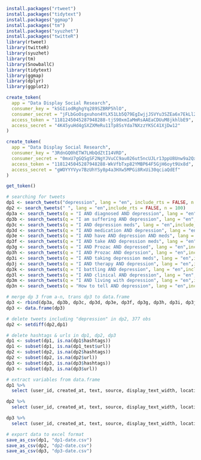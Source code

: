 ```r
install.packages("rtweet")
install.packages("tidytext")
install.packages("ggmap")
install.packages("tm")
install.packages("syuzhet")
install.packages("twitteR")
library(rtweet)
library(twitteR)
library(syuzhet)
library(tm)
library(SnowballC)
library(tidytext)
library(ggmap)
library(dplyr)
library(ggplot2)

```

```r
create_token(
  app = "Data Display Social Research",
  consumer_key = "kSGIiodRghgYq289SZBRP5hlO",
  consumer_secret = "jFLbGoOsgxuhon4YLX51Lb5Q79EgIwjjJSVYu3SZEa6x7EkLl2",
  access_token = "1181245045287948288-tjS90xmIaMmRsAAEaCDUuM8jkhlbE9",
  access_secret = "4K45yuHd4gSXZXMeRu11Tp8SsYda7NXzzYKSC41XjDw12"
)

create_token(
  app = "Data Display Social Research",
  consumer_key = "3RdnGQ0hETW7LHbQdZtI14VRD",
  consumer_secret = "0mxU7gGQSgSF2NgYJVuCC9au026ut5ncUJLr13ppU8Unw9a2Qx",
  access_token = "1181245045287948288-WkVfbTxp82YMBP64F5GjH6oyt9Ux8d",
  access_secret = "gWOYYYVyv7BzUhYSy8p4a3HXw5MPGi8RxUi30qciaQdEf"
)
```

```r
get_token()
```


```r
# searching for tweets
dp1 <- search_tweets("depression", lang = "en", include_rts = FALSE, n = 100)
dp2 <- search_tweets(" ", lang = "en",include_rts = FALSE, n = 100)
dp3a <- search_tweets(q = "I AND diagnosed AND depression", lang = "en", include_rts = FALSE, n = 100)
dp3b <- search_tweets(q = "I am suffering AND depression", lang = "en", include_rts = FALSE, n = 100)
dp3c <- search_tweets(q = "I AND depression meds", lang = "en",include_rts = FALSE, n = 100)
dp3d <- search_tweets(q = "I AND medication AND depression", lang = "en",include_rts = FALSE, n = 100)
dp3e <- search_tweets(q = "I AND have AND depression AND meds", lang = "en",include_rts = FALSE, n = 100)
dp3f <- search_tweets(q = "I AND take AND depression meds", lang = "en",include_rts = FALSE, n = 100)
dp3g <- search_tweets(q = "I AND Prozac AND depressed", lang = "en",include_rts = FALSE, n = 100)
dp3h <- search_tweets(q = "I AND Prozac AND deprssion", lang = "en",include_rts = FALSE, n = 100)
dp3i <- search_tweets(q = "I AND taking depression meds", lang = "en",include_rts = FALSE, n = 100)
dp3j <- search_tweets(q = "I AND therapy AND depression", lang = "en",include_rts = FALSE, n = 100)
dp3k <- search_tweets(q = "I battling AND depression", lang = "en",include_rts = FALSE, n = 100)
dp3l <- search_tweets(q = "I AND clinical AND depression", lang = "en",include_rts = FALSE, n = 100)
dp3m <- search_tweets(q = "I AND living with depression", lang = "en",include_rts = FALSE, n = 100)
dp3n <- search_tweets(q = "How to tell AND depression", lang = "en",include_rts = FALSE, n = 100)
```

```r
# merge dp 3 from a-n, trans dp3 to data.frame
dp3 <- rbind(dp3a, dp3b, dp3c, dp3d, dp3e, dp3f, dp3g, dp3h, dp3i, dp3j, dp3k, dp3l, dp3m, dp3n)
dp3 <- data.frame(dp3)
```

```r
# delete tweets including "depression" in dp2, 377 obs
dp2 <- setdiff(dp2,dp1)
```

```r
# delete hashtags & urls in dp1, dp2, dp3
dp1 <- subset(dp1, is.na(dp1$hashtags))
dp1 <- subset(dp1, is.na(dp1_test$url))
dp2 <- subset(dp2, is.na(dp2$hashtags))
dp2 <- subset(dp2, is.na(dp2$url))
dp3 <- subset(dp3, is.na(dp3$hashtags))
dp3 <- subset(dp3, is.na(dp3$url))
```

```r
# extract variables from data.frame
dp1 %>%
  select (user_id, created_at, text, source, display_text_width, location, followers_count, friends_count, listed_count, statuses_count, favourites_count, account_created_at)

dp2 %>%
  select (user_id, created_at, text, source, display_text_width, location, followers_count, friends_count, listed_count, statuses_count, favourites_count, account_created_at)

dp3 %>%
  select (user_id, created_at, text, source, display_text_width, location, followers_count, friends_count, listed_count, statuses_count, favourites_count, account_created_at)
```

```r
# export data to excel format
save_as_csv(dp1, "dp1-date.csv")
save_as_csv(dp2, "dp2-date.csv")
save_as_csv(dp3, "dp3-date.csv")
```
